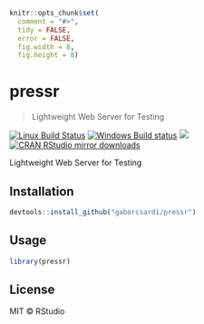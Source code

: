 
```r
knitr::opts_chunk$set(
  comment = "#>",
  tidy = FALSE,
  error = FALSE,
  fig.width = 8,
  fig.height = 8)
```

# pressr

> Lightweight Web Server for Testing

[![Linux Build Status](https://travis-ci.org/gaborcsardi/pressr.svg?branch=master)](https://travis-ci.org/gaborcsardi/pressr)
[![Windows Build status](https://ci.appveyor.com/api/projects/status/github/gaborcsardi/pressr?svg=true)](https://ci.appveyor.com/project/gaborcsardi/pressr)
[![](http://www.r-pkg.org/badges/version/pressr)](http://www.r-pkg.org/pkg/pressr)
[![CRAN RStudio mirror downloads](http://cranlogs.r-pkg.org/badges/pressr)](http://www.r-pkg.org/pkg/pressr)

Lightweight Web Server for Testing

## Installation

```r
devtools::install_github("gaborcsardi/pressr")
```

## Usage

```r
library(pressr)
```

## License

MIT © RStudio
